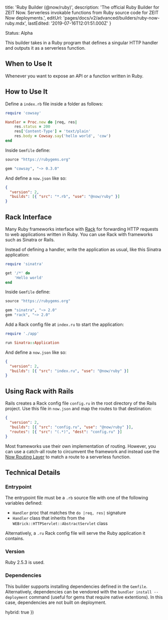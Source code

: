 
  title: 'Ruby Builder (@now/ruby)',
  description:
    'The official Ruby Builder for ZEIT Now. Serverless invokable functions from Ruby source code for ZEIT Now deployments.',
  editUrl: 'pages/docs/v2/advanced/builders/ruby-now-ruby.mdx',
  lastEdited: '2019-07-16T12:01:51.000Z'
}

<Tag>Status: Alpha</Tag>

This builder takes in a Ruby program that defines a singular HTTP handler and outputs it as a serverless function.

## When to Use It

Whenever you want to expose an API or a function written in Ruby.

## How to Use It

Define a `index.rb` file inside a folder as follows:

```ruby
require 'cowsay'

Handler = Proc.new do |req, res|
    res.status = 200
    res['Content-Type'] = 'text/plain'
    res.body = Cowsay.say('hello world', 'cow')
end
```

Inside `Gemfile` define:

```ruby
source "https://rubygems.org"

gem "cowsay", "~> 0.3.0"
```

And define a `now.json` like so:

```json
{
  "version": 2,
  "builds": [{ "src": "*.rb", "use": "@now/ruby" }]
}
```

## Rack Interface

Many Ruby frameworks interface with [Rack](https://rack.github.io/) for forwarding HTTP requests to web applications written in Ruby. You can use Rack with frameworks such as Sinatra or Rails.

Instead of defining a handler, write the application as usual, like this Sinatra application:

```ruby
require 'sinatra'

get '/*' do
    'Hello world'
end
```

Inside `Gemfile` define:

```ruby
source "https://rubygems.org"

gem "sinatra", "~> 2.0"
gem "rack", "~> 2.0"
```

Add a Rack config file at `index.ru` to start the application:

```ruby
require './app'

run Sinatra::Application
```

And define a `now.json` like so:

```json
{
  "version": 2,
  "builds": [{ "src": "index.ru", "use": "@now/ruby" }]
}
```

## Using Rack with Rails

Rails creates a Rack config file `config.ru` in the root directory of the Rails project. Use this file in `now.json` and map the routes to that destination:

```json
{
  "version": 2,
  "builds": [{ "src": "config.ru", "use": "@now/ruby" }],
  "routes": [{ "src": "(.*)", "dest": "config.ru" }]
}
```

Most frameworks use their own implementation of routing. However, you can use a catch-all route to circumvent the framework and instead use the [Now Routing Layer](/docs/v2/deployments/routes) to match a route to a serverless function.

## Technical Details

### Entrypoint

The entrypoint file must be a `.rb` source file with one of the following variables defined:

- `Handler` proc that matches the `do |req, res|` signature
- `Handler` class that inherits from the `WEBrick::HTTPServlet::AbstractServlet` class

Alternatively, a `.ru` Rack config file will serve the Ruby application it contains.

### Version

Ruby 2.5.3 is used.

### Dependencies

This builder supports installing dependencies defined in the `Gemfile`. Alternatively, dependencies can be vendored with the `bundler install --deployment` command (useful for gems that require native extentions). In this case, dependencies are not built on deployment.

  hybrid: true
})
